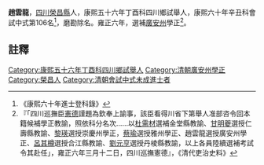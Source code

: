 {{明清人物信息框
| 姓名 = 趙雲龍
| 圖片名稱=  
| 圖片大小 = 220px
| 圖片說明 =  
| 最高職務 =  
| 國家 = 大清
| 爵位 =
| 籍貫 = [[四川|四川]][[榮昌縣|榮昌縣]]
| 字號 =  
| 諡號 = 
| 出生日期 = ？年？月？日（？年？月？日）
| 出生地點 =
| 逝世日期 = ？年？月？日 
| 逝世地點 = 
| 府邸 =
| 墓葬 = 
| 配偶 =  
| 親屬 = 曾祖、祖、父，母
| 出身 = 
* 康熙五十六年丁酉科四川鄉試舉人
* 康熙六十年辛丑科會試中式
| 經歷 = 
| 著作 =  
*
*
*
}}
'''趙雲龍'''{{BD|？年||？年||}}，[[四川|四川]][[榮昌縣|榮昌縣]]人，康熙五十六年丁酉科四川鄉試舉人，康熙六十年辛丑科會試中式第106名<ref>《康熙六十年進士登科錄》</ref>，磨勘除名。雍正六年，選補[[廣安州|廣安州]]學正<ref>『「四川巡撫臣[[憲德|憲德]]謹題為欽奉上諭事，該臣看得川省下第舉人准部咨令回本籍候補學正教諭，照依科分名次……以[[杜需材|杜需材]]選補金堂縣教諭、[[甘明夔|甘明夔]]選授仁壽縣教諭、[[黎瑛|黎瑛]]選授崇慶州學正，[[蔡瑜|蔡瑜]]選授雅州學正、趙雲龍選授廣安州學正、[[呂其樽|呂其樽]]選授合江縣教諭、[[劉元亨|劉元亨]]選授丹棱縣教諭，以上各員陸續選補考試令其赴任」，雍正六年三月十二日，四川巡撫憲德』，《清代吏治史料》</ref>。
==註釋==
{{reflist}}
{{清朝人物小作品}}
[[Category:康熙五十六年丁酉科四川鄉試舉人|Category:康熙五十六年丁酉科四川鄉試舉人]]
[[Category:清朝廣安州學正|Category:清朝廣安州學正]]
[[Category:榮昌人|Category:榮昌人]]
[[Category:清朝會試中式未成進士者|Category:清朝會試中式未成進士者]]